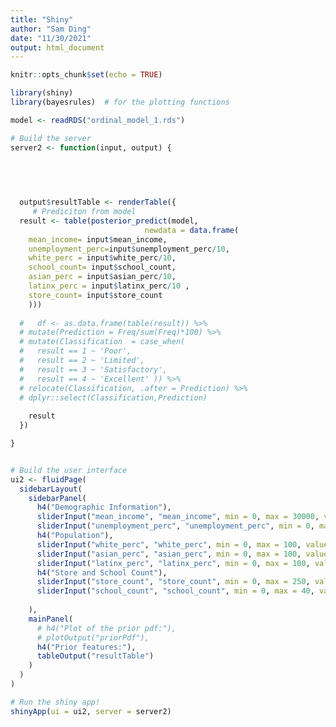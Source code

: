 ```yaml
---
title: "Shiny"
author: "Sam Ding"
date: "11/30/2021"
output: html_document
---
```


```r
knitr::opts_chunk$set(echo = TRUE)
```

```r
library(shiny)
library(bayesrules)  # for the plotting functions
```


```r
model <- readRDS("ordinal_model_1.rds") 
```

```r

# Build the server
server2 <- function(input, output) {
  
  

  

  output$resultTable <- renderTable({
     # Prediciton from model
  result <- table(posterior_predict(model,
                              newdata = data.frame(
    mean_income= input$mean_income,
    unemployment_perc=input$unemployment_perc/10,
    white_perc = input$white_perc/10,
    school_count= input$school_count,
    asian_perc = input$asian_perc/10,
    latinx_perc = input$latinx_perc/10 ,
    store_count= input$store_count
    )))
    
  #   df <- as.data.frame(table(result)) %>% 
  # mutate(Prediction = Freq/sum(Freq)*100) %>%
  # mutate(Classification  = case_when(
  #   result == 1 ~ 'Poor', 
  #   result == 2 ~ 'Limited', 
  #   result == 3 ~ 'Satisfactory', 
  #   result == 4 ~ 'Excellent' )) %>% 
  # relocate(Classification, .after = Prediction) %>% 
  # dplyr::select(Classification,Prediction)
    
    result
  })

}


# Build the user interface
ui2 <- fluidPage(
  sidebarLayout(
    sidebarPanel(
      h4("Demographic Information"), 
      sliderInput("mean_income", "mean_income", min = 0, max = 30000, value = 10),
      sliderInput("unemployment_perc", "unemployment_perc", min = 0, max = 100, value = 1),
      h4("Population"), 
      sliderInput("white_perc", "white_perc", min = 0, max = 100, value = 1),
      sliderInput("asian_perc", "asian_perc", min = 0, max = 100, value = 1),
      sliderInput("latinx_perc", "latinx_perc", min = 0, max = 100, value = 1),
      h4("Store and School Count"), 
      sliderInput("store_count", "store_count", min = 0, max = 250, value = 1),
      sliderInput("school_count", "school_count", min = 0, max = 40, value = 1),
      
    ),
    mainPanel(
      # h4("Plot of the prior pdf:"), 
      # plotOutput("priorPdf"),
      h4("Prior features:"), 
      tableOutput("resultTable")
    )
  )
)

# Run the shiny app!
shinyApp(ui = ui2, server = server2)
```

